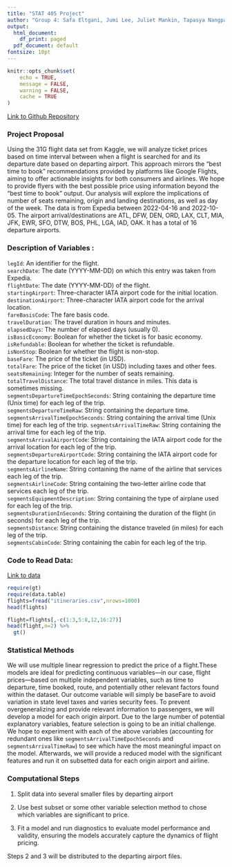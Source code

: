 ```yaml
---
title: "STAT 405 Project"
author: "Group 4: Safa Eltgani, Jumi Lee, Juliet Mankin, Tapasya Nangpal, Breanna Schneider"
output:
  html_document:
    df_print: paged
  pdf_document: default
fontsize: 10pt
---
```

```r
knitr::opts_chunk$set(
	echo = TRUE,
	message = FALSE,
	warning = FALSE,
	cache = TRUE
)
```
[Link to Github Repository](https://github.com/bjschneider4/405project)

### Project Proposal  
Using the 31G flight data set from Kaggle, we will analyze ticket prices based on 
time interval between when a flight is searched for and its departure date based on  departing airport. This approach mirrors the "best time to book" recommendations provided by platforms like Google Flights, aiming to offer actionable insights for both consumers and airlines. We hope to provide flyers with the best possible price using information beyond the "best time to book" output. Our analysis will explore the implications of number of seats remaining, origin and landing destinations, as well as day of the week. The data is from Expedia between 2022-04-16 and 2022-10-05. 
The airport arrival/destinations are ATL, DFW, DEN, ORD, LAX, CLT, MIA, JFK, 
EWR, SFO, DTW, BOS, PHL, LGA, IAD, OAK. It has a total of 16 departure airports. 


### Description of Variables : 
`legId`: An identifier for the flight.    
`searchDate`: The date (YYYY-MM-DD) on which this entry was taken from Expedia.   
`flightDate`: The date (YYYY-MM-DD) of the flight.    
`startingAirport`: Three-character IATA airport code for the initial location.    
`destinationAirport`: Three-character IATA airport code for the arrival location.   
`fareBasisCode`: The fare basis code.   
`travelDuration`: The travel duration in hours and minutes.   
`elapsedDays`: The number of elapsed days (usually 0).    
`isBasicEconomy`: Boolean for whether the ticket is for basic economy.    
`isRefundable`: Boolean for whether the ticket is refundable.   
`isNonStop`: Boolean for whether the flight is non-stop.    
`baseFare`: The price of the ticket (in USD).   
`totalFare`: The price of the ticket (in USD) including taxes and other fees.   
`seatsRemaining`: Integer for the number of seats remaining.    
`totalTravelDistance`: The total travel distance in miles. This data is sometimes missing.    
`segmentsDepartureTimeEpochSeconds`: String containing the departure time (Unix time) for each leg of the trip.   
`segmentsDepartureTimeRaw`: String containing the departure time.     
`segmentsArrivalTimeEpochSeconds`: String containing the arrival time (Unix time) for each leg of the trip.
`segmentsArrivalTimeRaw`: String containing the arrival time  for each leg of the trip.    
`segmentsArrivalAirportCode`: String containing the IATA airport code for the arrival location for each leg of the trip.     
`segmentsDepartureAirportCode`: String containing the IATA airport code for the departure location for each leg of the trip.     
`segmentsAirlineName`: String containing the name of the airline that services each leg of the trip.     
`segmentsAirlineCode`: String containing the two-letter airline code that services each leg of the trip.   
`segmentsEquipmentDescription`: String containing the type of airplane used for each leg of the trip.   
`segmentsDurationInSeconds`: String containing the duration of the flight (in seconds) for each leg of the trip.     
`segmentsDistance`: String containing the distance traveled (in miles) for each leg of the trip.    
`segmentsCabinCode`: String containing the cabin for each leg of the trip.     

### Code to Read Data:  
[Link to data](https://www.kaggle.com/datasets/dilwong/flightprices)
```r

require(gt)
require(data.table)
flights=fread("itineraries.csv",nrows=1000)
head(flights)

flight=flights[,-c(1:3,5:8,12,16:27)]
head(flight,n=2) %>%
  gt()
```


### Statistical Methods
We will use multiple linear regression to predict the price of a flight.These models are ideal for predicting continuous variables—in our case, flight prices—based on multiple independent variables, such as time to departure, time booked, route, and potentially other relevant factors found within the dataset. Our outcome variable will simply be baseFare to avoid variation in state level taxes and varies security fees. To prevent overgeneralizing and provide relevant information to passengers, we will develop a model for each origin airport. Due to the large number of potential explanatory variables, feature selection is going to be an initial challenge. We hope to experiment with each of the above variables (accounting for redundant ones like `segmentsArrivalTimeEpochSeconds` and `segmentsArrivalTimeRaw`) to see which have the most meaningful impact on the model. Afterwards, we will provide a reduced model with the significant features and run it on subsetted data for each origin airport and airline.  

### Computational Steps
1. Split data into several smaller files by departing airport

2. Use best subset or some other variable selection method to chose which variables are significant to price.

3. Fit a model and run diagnostics to evaluate model performance and validity, ensuring the models accurately capture the dynamics of flight pricing.

Steps 2 and 3 will be distributed to the departing airport files.

